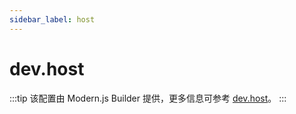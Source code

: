 ```yaml
---
sidebar_label: host
---
```


# dev.host

:::tip
该配置由 Modern.js Builder 提供，更多信息可参考 [dev.host](https://modernjs.dev/builder/api/config-dev.html#host)。
:::


<Main />
